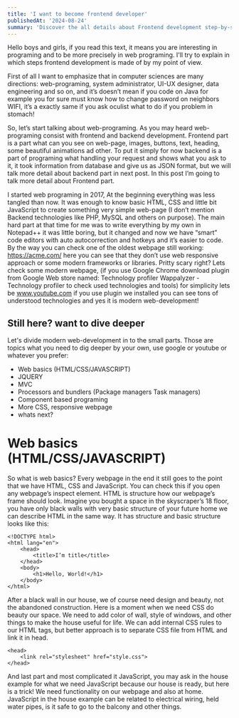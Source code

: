 ```yaml
---
title: 'I want to become frontend developer'
publishedAt: '2024-08-24'
summary: 'Discover the all details about Frontend development step-by-step'
---
```


Hello boys and girls, if you read this text, it means you are interesting in programing and to be more precisely in web programing. I'll try to explain in which steps frontend development is made of by my point of view.

First of all I want to emphasize that in computer sciences are many directions: web-programing, system administrator, UI-UX designer, data engineering and so on, and it’s doesn’t mean if you code on Java for example you for sure must know how to change password on neighbors WIFI, it’s a exactly same if you ask oculist what to do if you problem in stomach!

So, let’s start talking about web-programing. As you may heard web-programing consist with frontend and backend development. Frontend part is a part what can you see on web-page, images, buttons, text, heading, some beautiful animations ad other. To put it simply for now backend is a part of programing what handling your request and shows what you ask to it, it took information from database and give us as JSON format, but we will talk more detail about backend part in next post. In this post I’m going to talk more detail about Frontend part.

I started web programing in 2017, At the beginning everything was less tangled than now. It was enough to know basic HTML, CSS and little bit JavaScript to create something very simple web-page (I don’t mention Backend technologies like PHP, MySQL and others on purpose). The main hard part at that time for me was to write everything by my own in Notepad++ it was little boring, but it changed and now we have “smart” code editors with auto autocorrection and hotkeys and it’s easier to code. By the way you can check one of the oldest webpage still working: https://acme.com/ here you can see that they don’t use web responsive approach or some modern frameworks or libraries. Pritty scary right? Lets check some modern webpage, (if you use Google Chrome download plugin from Google Web store named: Technology profiler Wappalyzer - Technology profiler to check used technologies and tools) for simplicity lets be www.youtube.com if you use plugin we installed you can see tons of understood technologies and yes it is modern web-development!

## Still here? want to dive deeper

Let's divide modern web-development in to the small parts. Those are topics what you need to dig deeper by your own, use google or youtube or whatever you prefer:
+ Web basics (HTML/CSS/JAVASCRIPT)
+ JQUERY
+ MVC
+ Processors and bundlers (Package managers Task managers)
+ Component based programing
+ More CSS, responsive webpage
+ whats next?

# Web basics (HTML/CSS/JAVASCRIPT)

So what is web basics? Every webpage in the end it still goes to the point that we have HTML, CSS and JavaScript. You can check this if you open any webpage’s inspect element. HTML is structure how our webpage’s frame should look. Imagine you bought a space in the skyscraper’s 18 floor, you have only black walls with very basic structure of your future home we can describe HTML in the same way. It has structure and basic structure looks like this:

```
<!DOCTYPE html>
<html lang="en">
    <head>
        <title>I’m title</title>
    </head>
    <body>
        <h1>Hello, World!</h1>
    </body>
</html>
```

After a black wall in our house, we of course need design and beauty, not the abandoned construction. Here is a moment when we need CSS do beauty our space. We need to add color of wall, style of windows, and other things to make the house useful for life. We can add internal CSS rules to our HTML tags, but better approach is to separate CSS file from HTML and link it in head.

```
<head>
    <link rel="stylesheet" href="style.css">
</head>
```

And last part and most complicated it JavaScript, you may ask in the house example for what we need JavaScript because our house is ready, but here is a trick! We need functionality on our webpage and also at home. JavaScript in the house example can be related to electrical wiring, held water pipes, is it safe to go to the balcony and other things.
